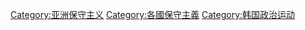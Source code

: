 [[Category:亚洲保守主义|Category:亚洲保守主义]]
[[Category:各國保守主義|Category:各國保守主義]]
[[Category:韩国政治运动|Category:韩国政治运动]]
